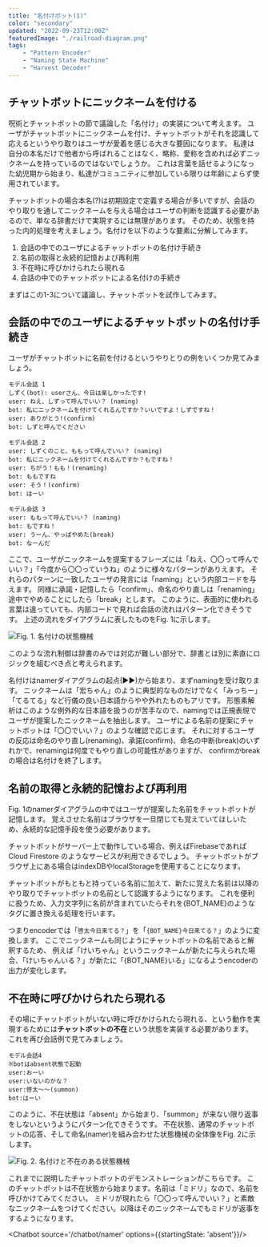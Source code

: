 ```yaml
---
title: "名付けボット(1)"
color: "secondary"
updated: "2022-09-23T12:00Z"
featuredImage: "./railroad-diagram.png"
tags: 
    - "Pattern Encoder"
    - "Naming State Machine"
    - "Harvest Decoder"
---
```


## チャットボットにニックネームを付ける
<Link to="/article/insight/3-magic/2-chatbot">呪術とチャットボット</Link>の節で議論した「名付け」の実装について考えます。  
ユーザがチャットボットにニックネームを付け、チャットボットがそれを認識して応えるというやり取りはユーザが愛着を感じる大きな要因になります。
私達は自分の本名だけで他者から呼ばれることはなく、略称、愛称を含めれば必ずニックネームを持っているのではないでしょうか。
これは言葉を話せるようになった幼児期から始まり、私達がコミュニティに参加している限りは年齢によらず使用されています。  


チャットボットの場合本名(?)は初期設定で定義する場合が多いですが、会話のやり取りを通してニックネームを与える場合はユーザの判断を認識する必要があるので、単なる辞書だけで実現するには無理があります。
そのため、状態を持った内的処理を考えましょう。名付けを以下のような要素に分解してみます。

1. 会話の中でのユーザによるチャットボットの名付け手続き
2. 名前の取得と永続的記憶および再利用
3. 不在時に呼びかけられたら現れる
4. 会話の中でのチャットボットによる名付けの手続き

まずはこの1-3について議論し、チャットボットを試作してみます。

## 会話の中でのユーザによるチャットボットの名付け手続き

ユーザがチャットボットに名前を付けるというやりとりの例をいくつか見てみましょう。

```
モデル会話 1
しずく(bot): userさん、今日は楽しかったです!
user: ねえ、しずって呼んでいい？ (naming)
bot: 私にニックネームを付けてくれるんですか？いいですよ！しずですね！ 
user: ありがとう!(confirm)
bot: しずと呼んでください

モデル会話 2
user: しずくのこと、ももって呼んでいい？ (naming)
bot: 私にニックネームを付けてくれるんですか？もですね！ 
user: ちがう！もも！(renaming)
bot: ももですね
user: そう！(confirm)
bot: はーい

モデル会話 3
user: ももって呼んでいい？ (naming)
bot: もですね！ 
user: うーん、やっぱやめた(break)
bot: なーんだ
```

ここで、ユーザがニックネームを提案するフレーズには「ねえ、〇〇って呼んでいい？」「今度から〇〇っていうね」のように様々なパターンがありえます。
それらのパターンに一致したユーザの発言には「naming」という内部コードを与えます。
同様に承諾・記憶したら「confirm」、命名のやり直しは「renaming」途中でやめることにしたら「break」とします。
このように、表面的に使われる言葉は違っていても、内部コードで見れば会話の流れはパターン化できそうです。
上述の流れをダイアグラムに表したものをFig. 1に示します。

![Fig. 1. 名付けの状態機械](./naming-diagram.png)

このような流れ制御は辞書のみでは対応が難しい部分で、辞書とは別に素直にロジックを組むべき点と考えられます。

名付けはnamerダイアグラムの起点(▶▶)から始まり、まずnamingを受け取ります。
ニックネームは「宏ちゃん」のように典型的なものだけでなく「みっちー」「てるてる」など行儀の良い日本語からやや外れたものもアリです。
形態素解析はこのような例外的な日本語を扱うのが苦手なので、namingでは正規表現でユーザが提案したニックネームを抽出します。
ユーザによる名前の提案にチャットボットは「〇〇でいい？」のような確認で応じます。
それに対するユーザの反応は命名のやり直し(renaming)、承諾(confirm)、命名の中断(break)のいずれかで、renamingは何度でもやり直しの可能性がありますが、
confirmかbreakの場合は名付けを終了します。


## 名前の取得と永続的記憶および再利用

Fig. 1のnamerダイアグラムの中ではユーザが提案した名前をチャットボットが記憶します。
覚えさせた名前はブラウザを一旦閉じても覚えていてほしいため、永続的な記憶手段を使う必要があります。

チャットボットがサーバー上で動作している場合、例えばFirebaseであれば Cloud Firestore のようなサービスが利用できるでしょう。
チャットボットがブラウザ上にある場合はindexDBやlocalStorageを使用することになります。

チャットボットがもともと持っている名前に加えて、新たに覚えた名前は以降のやり取りでチャットボットの名前として認識するようになります。
これを便利に扱うため、入力文字列に名前が含まれていたらそれを{BOT_NAME}のようなタグに置き換える処理を行います。

つまりencoderでは「`啓太今日来てる？`」を「`{BOT_NAME}今日来てる？`」のように変換します。
ここでニックネームも同じようにチャットボットの名前であると解釈するため、
例えば「けいちゃん」というニックネームが新たに与えられた場合、「けいちゃんいる？」が新たに「{BOT_NAME}いる」になるようencoderの出力が変化します。


## 不在時に呼びかけられたら現れる

その場にチャットボットがいない時に呼びかけられたら現れる、という動作を実現するためには**チャットボットの不在**という状態を実装する必要があります。
これを再び会話例で見てみましょう。
```
モデル会話4
※botはabsent状態で起動
user:おーい
user:いないのかな？
user:啓太〜〜(summon)
bot:はーい
```

このように、不在状態は「absent」から始まり、「summon」が来ない限り返事をしないというようにパターン化できそうです。
不在状態、通常のチャットボットの応答、そして命名(namer)を組み合わせた状態機械の全体像をFig. 2に示します。

![Fig. 2. 名付けと不在のある状態機械](./naming-diagram2.png)

これまでに説明したチャットボットのデモンストレーションがこちらです。
このチャットボットは不在状態から始まります。名前は「ミドリ」なので、名前を呼びかけてみてください。
ミドリが現れたら「〇〇って呼んでいい？」と素敵なニックネームをつけてください。以降はそのニックネームでもミドリが返事をするようになります。

<Chatbot source='/chatbot/namer' options={{startingState: 'absent'}}/>

